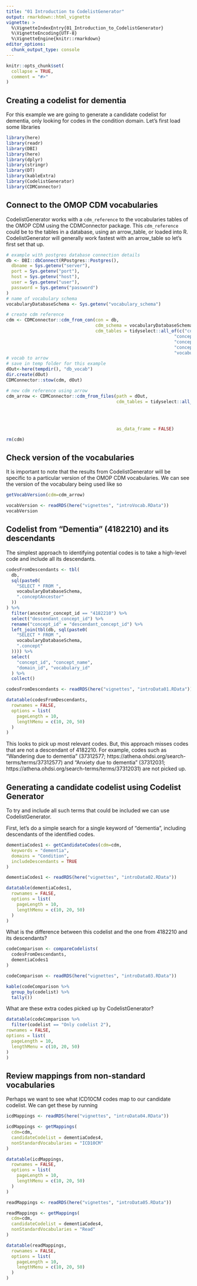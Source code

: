 ```yaml
---
title: "01 Introduction to CodelistGenerator"
output: rmarkdown::html_vignette
vignette: >
  %\VignetteIndexEntry{01_Introduction_to_CodelistGenerator}
  %\VignetteEncoding{UTF-8}
  %\VignetteEngine{knitr::rmarkdown}
editor_options: 
  chunk_output_type: console
---
```


```r
knitr::opts_chunk$set(
  collapse = TRUE,
  comment = "#>"
)
```

## Creating a codelist for dementia
For this example we are going to generate a candidate codelist for dementia, only looking for codes in the condition domain. Let's first load some libraries

```r
library(here)
library(readr)
library(DBI)
library(here)
library(dplyr)
library(stringr)
library(DT)
library(kableExtra)
library(CodelistGenerator)
library(CDMConnector)
```

## Connect to the OMOP CDM vocabularies
CodelistGenerator works with a `cdm_reference` to the vocabularies tables of the OMOP CDM using the CDMConnector package. This `cdm_reference` could be to the tables in a database, using an arrow_table, or loaded into R. CodelistGenerator will generally work fastest with an arrow_table so let's first set that up.

```r
# example with postgres database connection details
db <- DBI::dbConnect(RPostgres::Postgres(),
  dbname = Sys.getenv("server"),
  port = Sys.getenv("port"),
  host = Sys.getenv("host"),
  user = Sys.getenv("user"),
  password = Sys.getenv("password")
)
# name of vocabulary schema
vocabularyDatabaseSchema <- Sys.getenv("vocabulary_schema")

# create cdm reference
cdm <- CDMConnector::cdm_from_con(con = db, 
                                  cdm_schema = vocabularyDatabaseSchema,
                                  cdm_tables = tidyselect::all_of(c("concept",
                                                                "concept_relationship",
                                                                "concept_ancestor",
                                                                "concept_synonym",
                                                                "vocabulary")))
# vocab to arrow
# save in temp folder for this example
dOut<-here(tempdir(), "db_vocab")
dir.create(dOut)
CDMConnector::stow(cdm, dOut)

# new cdm reference using arrow
cdm_arrow <- CDMConnector::cdm_from_files(path = dOut, 
                                          cdm_tables = tidyselect::all_of(c("concept",
                                                                            "concept_relationship",
                                                                            "concept_ancestor",
                                                                            "concept_synonym",
                                                                            "vocabulary")),
                                          as_data_frame = FALSE) 

rm(cdm)
```


## Check version of the vocabularies
It is important to note that the results from CodelistGenerator will be specific to a particular version of the OMOP CDM vocabularies. We can see the version of the vocabulary being used like so
```r
getVocabVersion(cdm=cdm_arrow)
```

```r
vocabVersion <- readRDS(here("vignettes", "introVocab.RData"))
vocabVersion
```

## Codelist from "Dementia" (4182210) and its descendants
The simplest approach to identifying potential codes is to take a high-level code and include all its descendants. 


```r
codesFromDescendants <- tbl(
  db,
  sql(paste0(
    "SELECT * FROM ",
    vocabularyDatabaseSchema,
    ".conceptAncestor"
  ))
) %>%
  filter(ancestor_concept_id == "4182210") %>%
  select("descendant_concept_id") %>%
  rename("concept_id" = "descendant_concept_id") %>%
  left_join(tbl(db, sql(paste0(
    "SELECT * FROM ",
    vocabularyDatabaseSchema,
    ".concept"
  )))) %>%
  select(
    "concept_id", "concept_name",
    "domain_id", "vocabulary_id"
  ) %>%
  collect()
```

```r
codesFromDescendants <- readRDS(here("vignettes", "introData01.RData"))
```

```r
datatable(codesFromDescendants,
  rownames = FALSE,
  options = list(
    pageLength = 10,
    lengthMenu = c(10, 20, 50)
  )
)
```

This looks to pick up most relevant codes. But, this approach misses codes that are not a descendant of 4182210. For example, codes such as "Wandering due to dementia" (37312577; https://athena.ohdsi.org/search-terms/terms/37312577) and "Anxiety due to dementia" (37312031; https://athena.ohdsi.org/search-terms/terms/37312031) are not picked up.

## Generating a candidate codelist using Codelist Generator
To try and include all such terms that could be included we can use CodelistGenerator.

First, let's do a simple search for a single keyword of "dementia", including descendants of the identified codes.
```r
dementiaCodes1 <- getCandidateCodes(cdm=cdm,
  keywords = "dementia",
  domains = "Condition",
  includeDescendants = TRUE
)
```

```r
dementiaCodes1 <- readRDS(here("vignettes", "introData02.RData"))
```

```r
datatable(dementiaCodes1,
  rownames = FALSE,
  options = list(
    pageLength = 10,
    lengthMenu = c(10, 20, 50)
  )
)
```

What is the difference between this codelist and the one from 4182210 and its descendants?
```r
codeComparison <- compareCodelists(
  codesFromDescendants,
  dementiaCodes1
)
```

```r
codeComparison <- readRDS(here("vignettes", "introData03.RData"))
```

```r
kable(codeComparison %>%
  group_by(codelist) %>%
  tally())
```

What are these extra codes picked up by CodelistGenerator?
```r
datatable(codeComparison %>%
  filter(codelist == "Only codelist 2"),
rownames = FALSE,
options = list(
  pageLength = 10,
  lengthMenu = c(10, 20, 50)
)
)
```

## Review mappings from non-standard vocabularies
Perhaps we want to see what ICD10CM codes map to our candidate codelist. We can get these by running

```r
icdMappings <- readRDS(here("vignettes", "introData04.RData"))
```

```r
icdMappings <- getMappings(
  cdm=cdm,
  candidateCodelist = dementiaCodes4,
  nonStandardVocabularies = "ICD10CM"
)
```

```r
datatable(icdMappings,
  rownames = FALSE,
  options = list(
    pageLength = 10,
    lengthMenu = c(10, 20, 50)
  )
)
```


```r
readMappings <- readRDS(here("vignettes", "introData05.RData"))
```

```r
readMappings <- getMappings(
  cdm=cdm,
  candidateCodelist = dementiaCodes4,
  nonStandardVocabularies = "Read"
)
```

```r
datatable(readMappings,
  rownames = FALSE,
  options = list(
    pageLength = 10,
    lengthMenu = c(10, 20, 50)
  )
)
```
